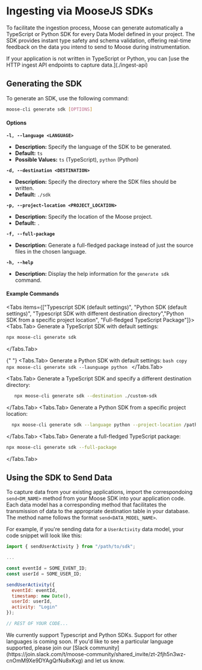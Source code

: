 
# Ingesting via MooseJS SDKs

To facilitate the ingestion process, Moose can generate automatically a TypeScript or Python SDK for every Data Model defined in your project. The SDK provides instant type safety and schema validation, offering real-time
feedback on the data you intend to send to Moose during instrumentation.

<Callout>
  If your application is not written in TypeScript or Python, you can [use the
  HTTP ingest API endpoints to capture data.](./ingest-api)
</Callout>

## Generating the SDK

To generate an SDK, use the following command:

```bash copy filename="Terminal"
moose-cli generate sdk [OPTIONS]
```

#### Options

**`-l, --language <LANGUAGE>`**

- **Description:** Specify the language of the SDK to be generated.
- **Default:** `ts`
- **Possible Values:** `ts` (TypeScript), `python` (Python)

**`-d, --destination <DESTINATION>`**

- **Description:** Specify the directory where the SDK files should be written.
- **Default:** `./sdk`

**`-p, --project-location <PROJECT_LOCATION>`**

- **Description:** Specify the location of the Moose project.
- **Default:** `.`

**`-f, --full-package`**

- **Description:** Generate a full-fledged package instead of just the source files in the chosen language.

**`-h, --help`**

- **Description:** Display the help information for the `generate sdk` command.

#### Example Commands

<Tabs items={["Typescript SDK (default settings)", "Python SDK (default settings)", "Typescript SDK with different destination directory","Python SDK from a specific project location", "Full-fledged TypeScript Package"]}>
  <Tabs.Tab>
  Generate a TypeScript SDK with default settings:
   ```bash
   npx moose-cli generate sdk
   ```
  </Tabs.Tab>

{" "}
<Tabs.Tab>
  Generate a Python SDK with default settings: ```bash copy npx moose-cli
  generate sdk --launguage python ```
</Tabs.Tab>

  <Tabs.Tab>
    Generate a TypeScript SDK and specify a different destination directory:
   ```bash copy
      npx moose-cli generate sdk --destination ./custom-sdk
   ```
  </Tabs.Tab>
  <Tabs.Tab>
  Generate a Python SDK from a specific project location:
  ```bash copy
    npx moose-cli generate sdk --language python --project-location /path/to/moose-project
   ```
  </Tabs.Tab>
  <Tabs.Tab>
  Generate a full-fledged TypeScript package:
   ```bash copy
   npx moose-cli generate sdk --full-package
   ```
  </Tabs.Tab>
</Tabs>

## Using the SDK to Send Data

To capture data from your existing applications, import the correspondoing `send<DM_NAME>` method from your Moose SDK into your
application code. Each data model has a corresponding method that facilitates the transmission of data to
the appropriate destination table in your database. The method name follows the format `send<DATA_MODEL_NAME>`.

For example, if you're sending data for a `UserActivity` data model, your code snippet will look like this:

```js filename="Your Javascript Application Code" copy
import { sendUserActivity } from "/path/to/sdk";

...

const eventId = SOME_EVENT_ID;
const userId = SOME_USER_ID;

sendUserActivity({
  eventId: eventId,
  timestamp: new Date(),
  userId: userId,
  activity: "Login"
});

// REST OF YOUR CODE...
```

<Callout type="info" emoji="ℹ️">
  We currently support Typescript and Python SDKs. Support for other languages
  is coming soon. If you'd like to see a particular language supported, please
  join our [Slack
  community](https://join.slack.com/t/moose-community/shared_invite/zt-2fjh5n3wz-cnOmM9Xe9DYAgQrNu8xKxg)
  and let us know.
</Callout>

